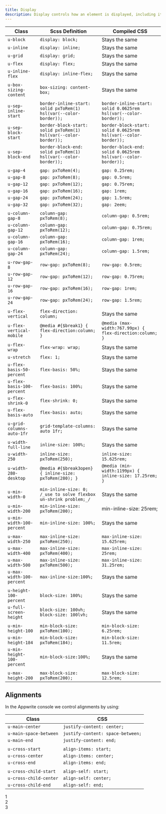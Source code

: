 ```yaml
---
title: Display
description: Display controls how an element is displayed, including its alignment, spacing and size.
---
```


| Class                      | Scss Definition                                                   | Compiled CSS                                                     |
| -------------------------- | ----------------------------------------------------------------- | ---------------------------------------------------------------- |
| `u-block`                  | `display: block;`                                                 | Stays the same                                                   |
| `u-inline`                 | `display: inline;`                                                | Stays the same                                                   |
| `u-grid`                   | `display: grid;`                                                  | Stays the same                                                   |
| `u-flex`                   | `display: flex;`                                                  | Stays the same                                                   |
| `u-inline-flex`            | `display: inline-flex;`                                           | Stays the same                                                   |
|                            |                                                                   |                                                                  |
| `u-box-sizing-content`     | `box-sizing: content-box;`                                        | Stays the same                                                   |
|                            |                                                                   |                                                                  |
| `u-sep-inline-start`       | `border-inline-start: solid pxToRem(1) hsl(var(--color-border));` | `border-inline-start: solid 0.0625rem hsl(var(--color-border));` |
| `u-sep-block-start`        | `border-block-start: solid pxToRem(1) hsl(var(--color-border));`  | `border-block-start: solid 0.0625rem hsl(var(--color-border));`  |
| `u-sep-block-end`          | `border-block-end: solid pxToRem(1) hsl(var(--color-border));`    | `border-block-end: solid 0.0625rem hsl(var(--color-border));`    |
|                            |                                                                   |                                                                  |
| `u-gap-4`                  | `gap: pxToRem(4);`                                                | `gap: 0.25rem;`                                                  |
| `u-gap-8`                  | `gap: pxToRem(8);`                                                | `gap: 0.5rem;`                                                   |
| `u-gap-12`                 | `gap: pxToRem(12);`                                               | `gap: 0.75rem;`                                                  |
| `u-gap-16`                 | `gap: pxToRem(16);`                                               | `gap: 1rem;`                                                     |
| `u-gap-24`                 | `gap: pxToRem(24);`                                               | `gap: 1.5rem;`                                                   |
| `u-gap-32`                 | `gap: pxToRem(32);`                                               | `gap: 2eem;`                                                     |
|                            |                                                                   |                                                                  |
| `u-column-gap-8`           | `column-gap: pxToRem(8);`                                         | `column-gap: 0.5rem;`                                            |
| `u-column-gap-12`          | `column-gap: pxToRem(12);`                                        | `column-gap: 0.75rem;`                                           |
| `u-column-gap-16`          | `column-gap: pxToRem(16);`                                        | `column-gap: 1rem;`                                              |
| `u-column-gap-24`          | `column-gap: pxToRem(24);`                                        | `column-gap: 1.5rem;`                                            |
|                            |                                                                   |                                                                  |
| `u-row-gap-8`              | `row-gap: pxToRem(8);`                                            | `row-gap: 0.5rem;`                                               |
| `u-row-gap-12`             | `row-gap: pxToRem(12);`                                           | `row-gap: 0.75rem;`                                              |
| `u-row-gap-16`             | `row-gap: pxToRem(16);`                                           | `row-gap: 1rem;`                                                 |
| `u-row-gap-24`             | `row-gap: pxToRem(24);`                                           | `row-gap: 1.5rem;`                                               |
|                            |                                                                   |                                                                  |
| `u-flex-vertical`          | `flex-direction: column;`                                         | Stays the same                                                   |
| `u-flex-vertical-mobile`   | `@media #{$break1} { flex-direction:column; }`                    | `@media (max-width:767.99px) { flex-direction:column; }`         |
| `u-flex-wrap`              | `flex-wrap: wrap;`                                                | Stays the same                                                   |
| `u-stretch`                | `flex: 1;`                                                        | Stays the same                                                   |
| `u-flex-basis-50-percent`  | `flex-basis: 50%;`                                                | Stays the same                                                   |
| `u-flex-basis-100-percent` | `flex-basis: 100%;`                                               | Stays the same                                                   |
| `u-flex-shrink-0`          | `flex-shrink: 0;`                                                 | Stays the same                                                   |
| `u-flex-basis-auto`        | `flex-basis: auto;`                                               | Stays the same                                                   |
|                            |                                                                   |                                                                  |
| `u-grid-columns-auto-1fr`  | `grid-template-columns: auto 1fr;`                                | Stays the same                                                   |
|                            |                                                                   |                                                                  |
| `u-width-full-line`        | `inline-size: 100%;`                                              | Stays the same                                                   |
| `u-width-250`              | `inline-size: pxToRem(250);`                                      | `inline-size: 15.625rem;`                                        |
| `u-width-280-desktop`      | `@media #{$break3open} { inline-size: pxToRem(280); }`            | `@media (min-width:1199px) { inline-size: 17.25rem; }`           |
|                            |                                                                   |                                                                  |
| `u-min-width-0`            | `min-inline-size: 0; /_use to solve flexbox un-shrink problem;_/` | Stays the same                                                   |
| `u-min-width-200`          | `min-inline-size: pxToRem(200); `                                 | min-inline-size: 25rem;                                          |
| `u-min-width-100-percent`  | `min-inline-size: 100%;`                                          | Stays the same                                                   |
|                            |                                                                   |                                                                  |
| `u-max-width-250`          | `max-inline-size: pxToRem(250);`                                  | `max-inline-size: 15.625rem;`                                    |
| `u-max-width-400`          | `max-inline-size: pxToRem(400);`                                  | `max-inline-size: 25rem;`                                        |
| `u-max-width-500`          | `max-inline-size: pxToRem(500);`                                  | `max-inline-size: 31.25rem;`                                     |
| `u-max-width-100-percent`  | `max-inline-size:100%;`                                           | Stays the same                                                   |
|                            |                                                                   |                                                                  |
| `u-height-100-percent`     | `block-size: 100%;`                                               | Stays the same                                                   |
| `u-full-screen-height`     | `block-size: 100vh; block-size: 100lvh;`                          | Stays the same                                                   |
|                            |                                                                   |                                                                  |
| `u-min-height-100`         | `min-block-size: pxToRem(100);`                                   | `min-block-size: 6.25rem;`                                       |
| `u-min-height-184`         | `min-block-size: pxToRem(184);`                                   | `min-block-size: 11.5rem;`                                       |
| `u-min-height-100-percent` | `min-block-size:100%;`                                            | Stays the same                                                   |
|                            |                                                                   |                                                                  |
| `u-max-height-200`         | `max-block-size: pxToRem(200);`                                   | `max-block-size: 12.5rem;`                                       |

## Alignments

In the Appwrite console we control alignments by using:

| Class                  | CSS                               |
| ---------------------- | --------------------------------- |
| `u-main-center`        | `justify-content: center;`        |
| `u-main-space-between` | `justify-content: space-between;` |
| `u-main-end`           | `justify-content: end;`           |
|                        |                                   |
| `u-cross-start`        | `align-items: start;`             |
| `u-cross-center`       | `align-items: center;`            |
| `u-cross-end`          | `align-items: end;`               |
|                        |                                   |
| `u-cross-child-start`  | `align-self: start;`              |
| `u-cross-child-center` | `align-self: center;`             |
| `u-cross-child-end`    | `align-self: end;`                |

<Preview center>
  <div class="u-flex u-main-space-between u-min-width-100-percent card">
    <div class="box">1</div>
    <div class="box">2</div>
    <div class="box">3</div>
  </div>
</Preview>
